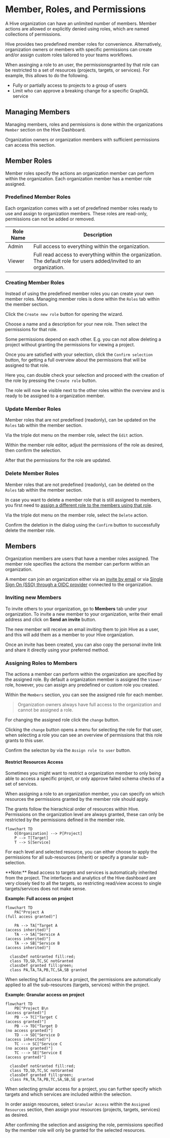 
# Member, Roles, and Permissions

A Hive organization can have an unlimited number of members. Member actions are allowed or
explicitly denied using roles, which are named collections of permissions.

Hive provides two predefined member roles for convenience. Alternatively, organization owners or
members with specific permissions can create and/or assign custom roles tailored to your teams
workflows.

When assinging a role to an user, the permissionsgranted by that role can be restricted to a set of
resources (projects, targets, or services). For example, this allows to do the following.

- Fully or partially access to projects to a group of users
- Limit who can approve a breaking change for a specific GraphQL service

## Managing Members

Managing members, roles and permissions is done within the organizations `Member` section on the
Hive Dashboard.

Organization owners or organization members with sufficient permissions can access this section.


<NextImage
  alt="Organization Member Section"
  src={membersTabImage}
  className="mt-8 rounded-lg drop-shadow-md"
/>

## Member Roles

Member roles specify the actions an organization member can perform within the organization. Each
organization member has a member role assigned.

### Predefined Member Roles

Each organization comes with a set of predefined member roles ready to use and assign to
organization members. These roles are read-only, permissions can not be added or removed.

| Role Name | Description                                                                                                          |
| --------- | -------------------------------------------------------------------------------------------------------------------- |
| Admin     | Full access to everything within the organization.                                                                   |
| Viewer    | Full read access to everything within the organization. The default role for users added/invited to an organization. |

### Creating Member Roles

Instead of using the predefined member roles you can create your own member roles. Managing member
roles is done within the `Roles` tab within the member section.


<NextImage
  alt="Members of an Organization"
  src={createRole01StartImage}
  className="mt-8 rounded-lg drop-shadow-md"
/>

Click the `Create new role` button for opening the wizard.


<NextImage
  alt="Member Role Creator"
  src={createRole02WizardImage}
  className="mt-8 rounded-lg drop-shadow-md"
/>

Choose a name and a description for your new role. Then select the permissions for that role.

Some permissions depend on each other. E.g. you can not allow deleting a project without granting
the permissions for viewing a project.

Once you are satisfied with your selection, click the `Confirm selection` button, for getting a full
overview about the permissions that will be assigned to that role.


<NextImage
  alt="Member Role Creator - Permission Overview"
  src={createRole03ConfirmImage}
  className="mt-8 rounded-lg drop-shadow-md"
/>

Here you, can double check your selection and proceed with the creation of the role by pressing the
`Create role` button.

The role will now be visible next to the other roles within the overview and is ready to be assigned
to a organization member.


<NextImage
  alt="Member Role Creator - Permission Overview"
  src={createRole03ConfirmImage}
  className="mt-8 rounded-lg drop-shadow-md"
/>

### Update Member Roles

Member roles that are not predefined (readonly), can be updated on the `Roles` tab within the member
section.

Via the triple dot menu on the member role, select the `Edit` action.


<NextImage
  alt="Update member role"
  src={updateRole01StartImage}
  className="mt-8 rounded-lg drop-shadow-md"
/>

Within the member role editor, adjust the permissions of the role as desired, then confirm the
selection.


<NextImage
  alt="Update member role editor"
  src={updateRole02EditorImage}
  className="mt-8 rounded-lg drop-shadow-md"
/>

After that the permissions for the role are updated.

### Delete Member Roles

Member roles that are not predefined (readonly), can be deleted on the `Roles` tab within the member
section.

In case you want to delete a member role that is still assigned to members, you first need to
[assign a different role to the members using that role](./members-roles-permissions.mdx#assigning-roles).

Via the triple dot menu on the member role, select the `Delete` action.


<NextImage
  alt="Delete member role"
  src={deleteRole01StartImage}
  className="mt-8 rounded-lg drop-shadow-md"
/>

Confirm the deletion in the dialog using the `Confirm` button to successfully delete the member
role.


<NextImage
  alt="Delete member role confirmation"
  src={deleteRole02ConfirmImage}
  className="mt-8 max-w-lg rounded-lg drop-shadow-md"
/>

## Members

Organization members are users that have a member roles assigned. The member role specifies the
actions the member can perform within an organization.

A member can join an organization either via an
[invite by email](./members-roles-permissions.mdx#inviting-new-members) or via
[Single Sign On (SSO) through a OIDC provider](./sso-oidc-provider.mdx) connected to the
organization.

### Inviting new Members

To invite others to your organization, go to **Members** tab under your organization. To invite a
new member to your organization, write their email address and click on **Send an invite** button.


<NextImage
  alt="Invite Member to Organization"
  src={orgInviteMemberImage}
  className="mt-8 rounded-lg drop-shadow-md"
/>

The new member will receive an email inviting them to join Hive as a user, and this will add them as
a member to your Hive organization.

Once an invite has been created, you can also copy the personal invite link and share it directly
using your preferred method.


<NextImage
  alt="Copy Invite Link"
  src={orgInviteLinkImage}
  className="mt-8 max-w-lg rounded-lg drop-shadow-md"
/>

### Assigning Roles to Members

The actions a member can perform within the organization are specified by the assigned role. By
default a organization member is assigned the `Viewer` role, however, you can assign any predefined
or custom role you created.

Within the `Members` section, you can see the assigned role for each member.

> Organization owners always have full access to the organization and cannot be
assigned a role.

For changing the assigned role click the `change` button.


<NextImage
  alt="Organization Member Overview"
  src={assignRole01Image}
  className="mt-8 max-w-lg rounded-lg drop-shadow-md"
/>

Clicking the `change` button opens a menu for selecting the role for that user, when selecting a role you can see an overview of
permissions that this role grants to this user.


<NextImage
  alt="Assign member role"
  src={assignRole02Image}
  className="mt-8 max-w-lg rounded-lg drop-shadow-md"
/>

Confirm the selecton by via the `Assign role to user` button.

#### Restrict Resources Access

Sometimes you might want to restrict a organization member to only being able to access a specific
project, or only approve failed schema checks of a set of services.

When assigning a role to an organization member, you can specify on which resources the permissions
granted by the member role should apply.

The grants follow the hierachical order of resources within Hive. Permissions on the organization
level are always granted, these can only be restricted by the permissions defined in the member
role.

```mermaid
flowchart TD
    O[Organization] --> P[Project]
    P --> T[Target]
    T --> S[Service]

```

For each level and selected resource, you can either choose to apply the permissions for all
sub-resources (inherit) or specify a granular sub-selection.

<Callout type="info">
  **Note:** Read access to targets and services is automatically inherited from the project. The
  interfaces and analytics of the Hive dashboard are very closely tied to all the targets, so
  restricting read/view access to single targets/services does not make sense.
</Callout>

**Example: Full access on project**

```mermaid
flowchart TD
    PA["Project A
(full access granted)"]

    PA --> TA["Target A
(access inherited)"]
    TA --> SA["Service A
(access inherited)"]
    TA --> SB["Service B
(access inherited)"]

  classDef notGranted fill:red;
  class TD,SD,TC,SC notGranted
  classDef granted fill:green;
  class PA,TA,TA,PB,TC,SA,SB granted
```

When selecting full access for a project, the permissions are automatically applied to all the
sub-resources (targets, services) within the project.

**Example: Granular access on project**

```mermaid
flowchart TD
    PB["Project B\n
(access granted)"]
    PB --> TC["Target C
(access granted)"]
    PB --> TD["Target D
(no access granted)"]
    TD --> SD["Service D
(access inherited)"]
    TC ---> SC["Service C
(no access granted)"]
    TC ---> SE["Service E
(access granted)"]

  classDef notGranted fill:red;
  class TD,SD,TC,SC notGranted
  classDef granted fill:green;
  class PA,TA,TA,PB,TC,SA,SB,SE granted
```

When selecting grnular access for a project, you can further specify which targets and which
services are included within the selection.

In order assign resources, select `Granular Access` within the `Assigned Resources` section, then assign your resources (projects, targets, services) as desired.


<NextImage
  alt="Select Granular Access Mode"
  src={assignRole03Image}
  className="mt-8 max-w-lg rounded-lg drop-shadow-md"
/>

After confirming the selection and assigning the role, permissions specified by the member role will only be granted for the selected resources.
